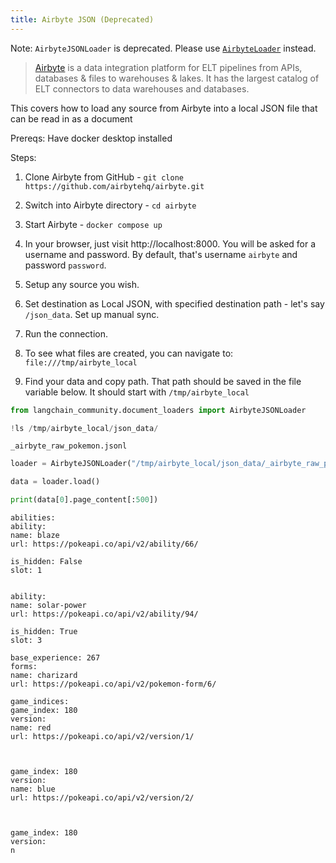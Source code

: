 ```yaml
---
title: Airbyte JSON (Deprecated)
---
```


Note: `AirbyteJSONLoader` is deprecated. Please use [`AirbyteLoader`](/oss/javascript/integrations/document_loaders/airbyte) instead.

>[Airbyte](https://github.com/airbytehq/airbyte) is a data integration platform for ELT pipelines from APIs, databases & files to warehouses & lakes. It has the largest catalog of ELT connectors to data warehouses and databases.

This covers how to load any source from Airbyte into a local JSON file that can be read in as a document

Prereqs:
Have docker desktop installed

Steps:

1) Clone Airbyte from GitHub - `git clone https://github.com/airbytehq/airbyte.git`

2) Switch into Airbyte directory - `cd airbyte`

3) Start Airbyte - `docker compose up`

4) In your browser, just visit http://localhost:8000. You will be asked for a username and password. By default, that's username `airbyte` and password `password`.

5) Setup any source you wish.

6) Set destination as Local JSON, with specified destination path - let's say `/json_data`. Set up manual sync.

7) Run the connection.

7) To see what files are created, you can navigate to: `file:///tmp/airbyte_local`

8) Find your data and copy path. That path should be saved in the file variable below. It should start with `/tmp/airbyte_local`



```python
from langchain_community.document_loaders import AirbyteJSONLoader
```


```python
!ls /tmp/airbyte_local/json_data/
```
```output
_airbyte_raw_pokemon.jsonl
```

```python
loader = AirbyteJSONLoader("/tmp/airbyte_local/json_data/_airbyte_raw_pokemon.jsonl")
```


```python
data = loader.load()
```


```python
print(data[0].page_content[:500])
```
```output
abilities: 
ability: 
name: blaze
url: https://pokeapi.co/api/v2/ability/66/

is_hidden: False
slot: 1


ability: 
name: solar-power
url: https://pokeapi.co/api/v2/ability/94/

is_hidden: True
slot: 3

base_experience: 267
forms: 
name: charizard
url: https://pokeapi.co/api/v2/pokemon-form/6/

game_indices: 
game_index: 180
version: 
name: red
url: https://pokeapi.co/api/v2/version/1/



game_index: 180
version: 
name: blue
url: https://pokeapi.co/api/v2/version/2/



game_index: 180
version: 
n
```

```python

```

